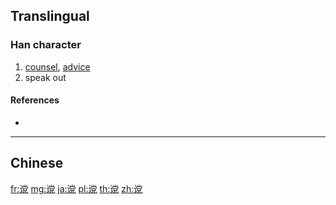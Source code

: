 {{character info/new}}
{{also|讜}}
==Translingual==

===Han character===
{{Han char|rn=149|rad=讠|as=10|sn=12|four=|canj=IVFBU}}

# [[counsel]], [[advice]]
# speak out

====References====
* {{Han ref|kx=1188.181|hdz=64005.080|uh=8C20|ud=35872}}

----

==Chinese==
{{zh-see|讜}}

[[fr:谠]]
[[mg:谠]]
[[ja:谠]]
[[pl:谠]]
[[th:谠]]
[[zh:谠]]